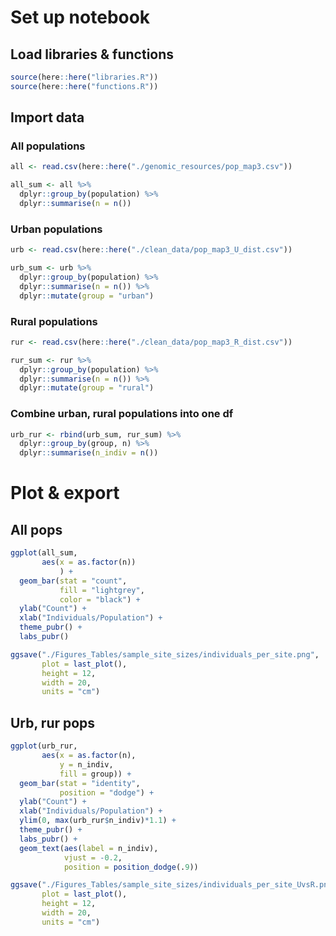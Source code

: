 # Set up notebook
## Load libraries & functions
```r
source(here::here("libraries.R"))
source(here::here("functions.R"))
```

## Import data
### All populations
```r
all <- read.csv(here::here("./genomic_resources/pop_map3.csv"))

all_sum <- all %>%
  dplyr::group_by(population) %>%
  dplyr::summarise(n = n())
```

### Urban populations
```r
urb <- read.csv(here::here("./clean_data/pop_map3_U_dist.csv"))

urb_sum <- urb %>%
  dplyr::group_by(population) %>%
  dplyr::summarise(n = n()) %>%
  dplyr::mutate(group = "urban")
```

### Rural populations
```r
rur <- read.csv(here::here("./clean_data/pop_map3_R_dist.csv"))

rur_sum <- rur %>%
  dplyr::group_by(population) %>%
  dplyr::summarise(n = n()) %>%
  dplyr::mutate(group = "rural")
```

### Combine urban, rural populations into one df
```r
urb_rur <- rbind(urb_sum, rur_sum) %>%
  dplyr::group_by(group, n) %>%
  dplyr::summarise(n_indiv = n())

```

# Plot & export
## All pops
```r

ggplot(all_sum,
       aes(x = as.factor(n))
           ) +
  geom_bar(stat = "count",
           fill = "lightgrey",
           color = "black") +
  ylab("Count") +
  xlab("Individuals/Population") +
  theme_pubr() +
  labs_pubr() 

ggsave("./Figures_Tables/sample_site_sizes/individuals_per_site.png", 
       plot = last_plot(),
       height = 12,
       width = 20,
       units = "cm")
```

## Urb, rur pops
```r

ggplot(urb_rur,
       aes(x = as.factor(n),
           y = n_indiv,
           fill = group)) +
  geom_bar(stat = "identity",
           position = "dodge") +
  ylab("Count") +
  xlab("Individuals/Population") +
  ylim(0, max(urb_rur$n_indiv)*1.1) +
  theme_pubr() +
  labs_pubr() +
  geom_text(aes(label = n_indiv),
            vjust = -0.2,
            position = position_dodge(.9))

ggsave("./Figures_Tables/sample_site_sizes/individuals_per_site_UvsR.png", 
       plot = last_plot(),
       height = 12,
       width = 20,
       units = "cm")
```
